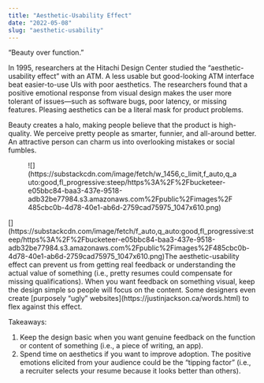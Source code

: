 ```yaml
---
title: "Aesthetic-Usability Effect"
date: "2022-05-08"
slug: "aesthetic-usability"
---
```


“Beauty over function.”

In 1995, researchers at the Hitachi Design Center studied the “aesthetic-usability effect” with an ATM. A less usable but good-looking ATM interface beat easier-to-use UIs with poor aesthetics. The researchers found that a positive emotional response from visual design makes the user more tolerant of issues—such as software bugs, poor latency, or missing features. Pleasing aesthetics can be a literal mask for product problems.

Beauty creates a halo, making people believe that the product is high-quality. We perceive pretty people as smarter, funnier, and all-around better. An attractive person can charm us into overlooking mistakes or social fumbles.

<div class="wp-block-image"><figure class="aligncenter">![](https://substackcdn.com/image/fetch/w_1456,c_limit,f_auto,q_auto:good,fl_progressive:steep/https%3A%2F%2Fbucketeer-e05bbc84-baa3-437e-9518-adb32be77984.s3.amazonaws.com%2Fpublic%2Fimages%2F485cbc0b-4d78-40e1-ab6d-2759cad75975_1047x610.png)</figure></div>[](https://substackcdn.com/image/fetch/f_auto,q_auto:good,fl_progressive:steep/https%3A%2F%2Fbucketeer-e05bbc84-baa3-437e-9518-adb32be77984.s3.amazonaws.com%2Fpublic%2Fimages%2F485cbc0b-4d78-40e1-ab6d-2759cad75975_1047x610.png)The aesthetic-usability effect can prevent us from getting real feedback or understanding the actual value of something (i.e., pretty resumes could compensate for missing qualifications). When you want feedback on something visual, keep the design simple so people will focus on the content. Some designers even create [purposely “ugly” websites](https://justinjackson.ca/words.html) to flex against this effect.

Takeaways:

1. Keep the design basic when you want genuine feedback on the function or content of something (i.e., a piece of writing, an app).
2. Spend time on aesthetics if you want to improve adoption. The positive emotions elicited from your audience could be the “tipping factor” (i.e., a recruiter selects your resume because it looks better than others).